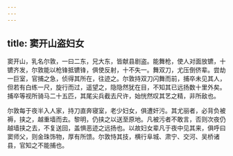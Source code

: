```yaml
---
---
---
```

title: 窦开山盗妇女
---



窦开山，乳名尔敦，一曰二东，兄大东，皆献县剧盗。能舞枪，使人对面放镳，十镳齐发，尔敦能以枪锋抵镳锋，俱使反射，十不失一。舞双刀，尤压倒侪辈。尝劫一巨室，官捕之急，侦得其所在，往迹之。尔敦持双刀闪舞而前，捕卒未见其人，但若有白练一尺，旋行而过，遥望之，隐隐然犹在目，不知其已远扬数十里外矣。捕卒等视所骑马二十五匹，其尾尖兵截去尺许，始恍然叹其艺之精，非所敌也。

尔敦每于夜半入人家，持刀直奔寝室，老少妇女，俱遭奸污。其尤丽者，必背负被褥，挟之，越重墙而去。黎明，仍挟之以送至原地。凡被污者不敢言，否则次夜仍越墙挟之去，不复送回，盖惧恶迹之远扬也。以故妇女辈凡于夜中见其来，俱呼曰窦师父，则金珠饰物，厚有所馈。尔敦恃其技，横行阜城、肃宁、交河、吴桥诸县，官知之不能捕也。